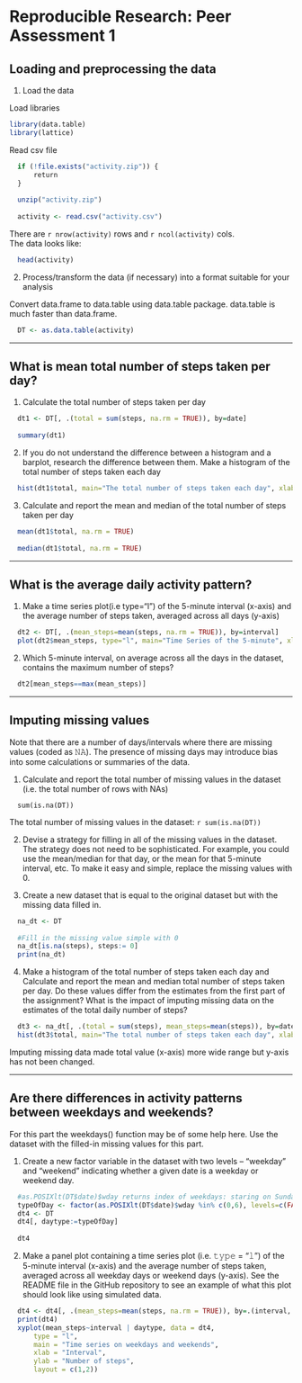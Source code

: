 # Reproducible Research: Peer Assessment 1
   
## Loading and preprocessing the data
1. Load the data

Load libraries
```r
library(data.table)
library(lattice)
```

Read csv file
```r
  if (!file.exists("activity.zip")) {
      return
  }
  
  unzip("activity.zip")
  
  activity <- read.csv("activity.csv")
```

There are `r nrow(activity)` rows and `r ncol(activity)` cols.  
The data looks like:
```r
  head(activity)
```

2. Process/transform the data (if necessary) into a format suitable for your analysis

Convert data.frame to data.table using data.table package. data.table is much faster than data.frame.
```r
  DT <- as.data.table(activity)
```

------

## What is mean total number of steps taken per day?
1. Calculate the total number of steps taken per day
```r
  dt1 <- DT[, .(total = sum(steps, na.rm = TRUE)), by=date]
 
  summary(dt1)
```

2. If you do not understand the difference between a histogram and a barplot, research the difference between them. Make a histogram of the total number of steps taken each day
```r
  hist(dt1$total, main="The total number of steps taken each day", xlab=" Number of steps", col="red")
```

3. Calculate and report the mean and median of the total number of steps taken per day
```r
  mean(dt1$total, na.rm = TRUE)
  
  median(dt1$total, na.rm = TRUE)
```

------

## What is the average daily activity pattern?
1. Make a time series plot(i.e type="l") of the 5-minute interval (x-axis) and the average number of steps taken, averaged across all days (y-axis)
```r
  dt2 <- DT[, .(mean_steps=mean(steps, na.rm = TRUE)), by=interval]
  plot(dt2$mean_steps, type="l", main="Time Series of the 5-minute", xlab="Interval", ylab="Average number of steps", col="red")
```

2. Which 5-minute interval, on average across all the days in the dataset, contains the maximum number of steps?
```r
  dt2[mean_steps==max(mean_steps)]
```

------

## Imputing missing values
Note that there are a number of days/intervals where there are missing values (coded as 𝙽𝙰). The presence of missing days may introduce bias into some calculations or summaries of the data.

1. Calculate and report the total number of missing values in the dataset (i.e. the total number of rows with NAs)
```
  sum(is.na(DT))
```
The total number of missing values in the dataset: `r sum(is.na(DT))`

2. Devise a strategy for filling in all of the missing values in the dataset. The strategy does not need to be sophisticated. For example, you could use the mean/median for that day, or the mean for that 5-minute interval, etc.
To make it easy and simple, replace the missing values with 0.

3. Create a new dataset that is equal to the original dataset but with the missing data filled in.
```r
  na_dt <- DT
  
  #Fill in the missing value simple with 0
  na_dt[is.na(steps), steps:= 0]
  print(na_dt)
``` 

4. Make a histogram of the total number of steps taken each day and Calculate and report the mean and median total number of steps taken per day. Do these values differ from the estimates from the first part of the assignment? What is the impact of imputing missing data on the estimates of the total daily number of steps?
```r
  dt3 <- na_dt[, .(total = sum(steps), mean_steps=mean(steps)), by=date]
  hist(dt3$total, main="The total number of steps taken each day", xlab=" Number of steps", col="red")
```

Imputing missing data made total value (x-axis) more wide range but y-axis has not been changed.

------

## Are there differences in activity patterns between weekdays and weekends?
For this part the weekdays() function may be of some help here. Use the dataset with the filled-in missing values for this part.

1. Create a new factor variable in the dataset with two levels – “weekday” and “weekend” indicating whether a given date is a weekday or weekend day.
```r
  #as.POSIXlt(DT$date)$wday returns index of weekdays: staring on Sunday
  typeOfDay <- factor(as.POSIXlt(DT$date)$wday %in% c(0,6), levels=c(FALSE, TRUE), labels = c("weekend", "weekday"))
  dt4 <- DT
  dt4[, daytype:=typeOfDay]
  
  dt4
```

2. Make a panel plot containing a time series plot (i.e. 𝚝𝚢𝚙𝚎 = "𝚕") of the 5-minute interval (x-axis) and the average number of steps taken, averaged across all weekday days or weekend days (y-axis). See the README file in the GitHub repository to see an example of what this plot should look like using simulated data.
```r
  dt4 <- dt4[, .(mean_steps=mean(steps, na.rm = TRUE)), by=.(interval, daytype)]
  print(dt4)
  xyplot(mean_steps~interval | daytype, data = dt4,
      type = "l",
      main = "Time series on weekdays and weekends",
      xlab = "Interval",
      ylab = "Number of steps",
      layout = c(1,2))
```
